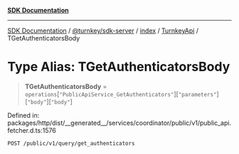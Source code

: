 [**SDK Documentation**](../../../../../../README.mdx)

***

[SDK Documentation](../../../../../../packages.mdx) / [@turnkey/sdk-server](../../../../README.mdx) / [index](../../../README.mdx) / [TurnkeyApi](../README.mdx) / TGetAuthenticatorsBody

# Type Alias: TGetAuthenticatorsBody

> **TGetAuthenticatorsBody** = `operations`\[`"PublicApiService_GetAuthenticators"`\]\[`"parameters"`\]\[`"body"`\]\[`"body"`\]

Defined in: packages/http/dist/\_\_generated\_\_/services/coordinator/public/v1/public\_api.fetcher.d.ts:1576

`POST /public/v1/query/get_authenticators`
